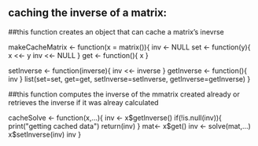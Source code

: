 ## caching the inverse of a matrix:

##this function creates an object that can cache a matrix's inevrse

makeCacheMatrix <- function(x = matrix()){
  inv <- NULL
  set <- function(y){
    x <<- y
    inv <<- NULL
  }
  get <- function(){
    x
  }
  
  setInverse <- function(inverse){
    inv <<- inverse
  }
  getInverse <- function(){
    inv
  }
  list(set=set,
       get=get,
       setInverse=setInverse,
       getInverse=getInverse)
}
  
##this function computes the inverse of the mmatrix created already or retrieves the inverse if it was alreay calculated

cacheSolve <- function(x,...){
  inv <- x$getInverse()
  if(!is.null(inv)){
  print("getting cached data")
    return(inv)
  }
  mat<- x$get()
  inv <- solve(mat,...)
  x$setInverse(inv)
  inv
}
  

  
    
  